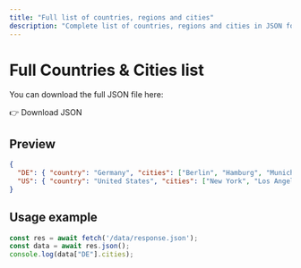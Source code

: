 ```yaml
---
title: "Full list of countries, regions and cities"
description: "Complete list of countries, regions and cities in JSON format"
---
```


# Full Countries & Cities list

You can download the full JSON file here:

👉 Download JSON

## Preview

```json
{
  "DE": { "country": "Germany", "cities": ["Berlin", "Hamburg", "Munich"] },
  "US": { "country": "United States", "cities": ["New York", "Los Angeles", "Chicago"] }
}
```

## Usage example

```ts
const res = await fetch('/data/response.json');
const data = await res.json();
console.log(data["DE"].cities);
```